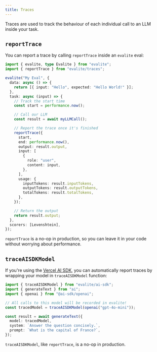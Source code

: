 ```yaml
---
title: Traces
---
```



Traces are used to track the behaviour of each individual call to an LLM inside your task.

## `reportTrace`

You can report a trace by calling `reportTrace` inside an `evalite` eval:

```ts
import { evalite, type Evalite } from "evalite";
import { reportTrace } from "evalite/traces";

evalite("My Eval", {
  data: async () => {
    return [{ input: "Hello", expected: "Hello World!" }];
  },
  task: async (input) => {
    // Track the start time
    const start = performance.now();

    // Call our LLM
    const result = await myLLMCall();

    // Report the trace once it's finished
    reportTrace({
      start,
      end: performance.now(),
      output: result.output,
      input: [
        {
          role: "user",
          content: input,
        },
      ],
      usage: {
        inputTokens: result.inputTokens,
        outputTokens: result.outputTokens,
        totalTokens: result.totalTokens,
      },
    });

    // Return the output
    return result.output;
  },
  scorers: [Levenshtein],
});
```

<Aside>

`reportTrace` is a no-op in production, so you can leave it in your code without worrying about performance.

</Aside>

## `traceAISDKModel`

If you're using the [Vercel AI SDK](https://sdk.vercel.ai/docs/introduction), you can automatically report traces by wrapping your model in `traceAISDKModel` function:

```ts
import { traceAISDKModel } from "evalite/ai-sdk";
import { generateText } from "ai";
import { openai } from "@ai-sdk/openai";

// All calls to this model will be recorded in evalite!
const tracedModel = traceAISDKModel(openai("gpt-4o-mini"));

const result = await generateText({
  model: tracedModel,
  system: `Answer the question concisely.`,
  prompt: `What is the capital of France?`,
});
```

<Aside>

`traceAISDKModel`, like `reportTrace`, is a no-op in production.

</Aside>
